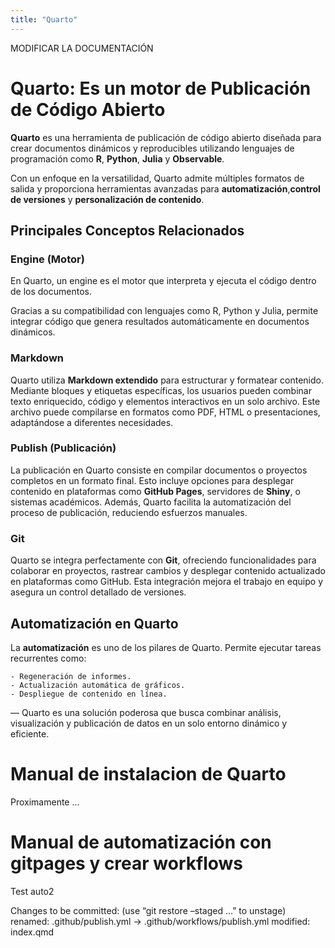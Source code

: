 ```yaml
---
title: "Quarto"
---
```

::: callout
MODIFICAR LA DOCUMENTACIÓN
:::

# Quarto: Es un motor de Publicación de Código Abierto

**Quarto** es una herramienta de publicación de código abierto diseñada para crear documentos dinámicos y reproducibles utilizando lenguajes de programación como **R**, **Python**, **Julia** y **Observable**. 

Con un enfoque en la versatilidad, Quarto admite múltiples formatos de salida y proporciona herramientas avanzadas para **automatización**,**control de versiones** y **personalización de contenido**.

## Principales Conceptos Relacionados

### **Engine (Motor)** 

En Quarto, un engine es el motor que interpreta y ejecuta el código dentro de los documentos. 

Gracias a su compatibilidad con lenguajes como R, Python y Julia, permite integrar código que genera resultados automáticamente en documentos dinámicos. 

### **Markdown** 
Quarto utiliza **Markdown extendido** para estructurar y formatear contenido. Mediante bloques y etiquetas específicas, los usuarios pueden combinar texto enriquecido, código y elementos interactivos en un solo archivo. Este archivo puede compilarse en formatos como PDF, HTML o presentaciones, adaptándose a diferentes necesidades. 

### **Publish (Publicación)** 

La publicación en Quarto consiste en compilar documentos o proyectos completos en un formato final. Esto incluye opciones para desplegar contenido en plataformas como **GitHub Pages**, servidores de **Shiny**, o sistemas académicos. Además, Quarto facilita la automatización del proceso de publicación, reduciendo esfuerzos manuales.

### **Git** 
 
 Quarto se integra perfectamente con **Git**, ofreciendo funcionalidades para colaborar en proyectos, rastrear cambios y desplegar contenido actualizado en plataformas como GitHub. Esta integración mejora el trabajo en equipo y asegura un control detallado de versiones. 

## Automatización en Quarto 

La **automatización** es uno de los pilares de Quarto. Permite ejecutar tareas recurrentes como: 

    - Regeneración de informes. 
    - Actualización automática de gráficos. 
    - Despliegue de contenido en línea. 
--- Quarto es una solución poderosa que busca combinar análisis, visualización y publicación de datos en un solo entorno dinámico y eficiente.

# Manual de instalacion de Quarto

Proximamente ... 

# Manual de automatización con gitpages y crear workflows

Test auto2

Changes to be committed:
  (use "git restore --staged <file>..." to unstage)
        renamed:    .github/publish.yml -> .github/workflows/publish.yml
        modified:   index.qmd